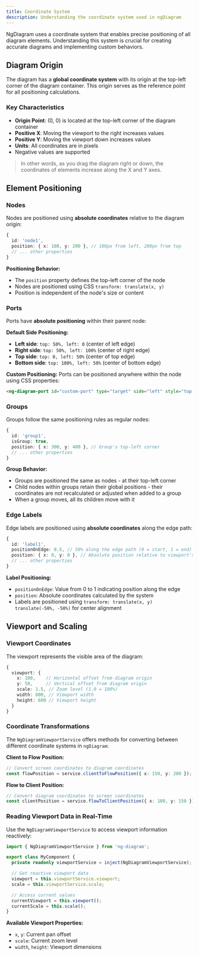 ```yaml
---
title: Coordinate System
description: Understanding the coordinate system used in ngDiagram
---
```



NgDiagram uses a coordinate system that enables precise positioning of all diagram elements. Understanding this system is crucial for creating accurate diagrams and implementing custom behaviors.

## Diagram Origin

The diagram has a **global coordinate system** with its origin at the top-left corner of the diagram container. This origin serves as the reference point for all positioning calculations.

### Key Characteristics

- **Origin Point**: (0, 0) is located at the top-left corner of the diagram container
- **Positive X**: Moving the viewport to the right increases values
- **Positive Y**: Moving the viewport down increases values
- **Units**: All coordinates are in pixels
- Negative values are supported

> In other words, as you drag the diagram right or down, the coordinates of elements increase along the X and Y axes.

## Element Positioning

### Nodes

Nodes are positioned using **absolute coordinates** relative to the diagram origin:

```typescript
{
  id: 'node1',
  position: { x: 100, y: 200 }, // 100px from left, 200px from top
  // ... other properties
}
```

**Positioning Behavior:**

- The `position` property defines the top-left corner of the node
- Nodes are positioned using CSS `transform: translate(x, y)`
- Position is independent of the node's size or content

### Ports

Ports have **absolute positioning** within their parent node:

**Default Side Positioning:**

- **Left side**: `top: 50%, left: 0` (center of left edge)
- **Right side**: `top: 50%, left: 100%` (center of right edge)
- **Top side**: `top: 0, left: 50%` (center of top edge)
- **Bottom side**: `top: 100%, left: 50%` (center of bottom edge)

**Custom Positioning:**
Ports can be positioned anywhere within the node using CSS properties:

```html
<ng-diagram-port id="custom-port" type="target" side="left" style="top: 25%; left: 0" />
```

### Groups

Groups follow the same positioning rules as regular nodes:

```typescript
{
  id: 'group1',
  isGroup: true,
  position: { x: 300, y: 400 }, // Group's top-left corner
  // ... other properties
}
```

**Group Behavior:**

- Groups are positioned the same as nodes - at their top-left corner
- Child nodes within groups retain their global positions - their coordinates are not recalculated or adjusted when added to a group
- When a group moves, all its children move with it

### Edge Labels

Edge labels are positioned using **absolute coordinates** along the edge path:

```typescript
{
  id: 'label1',
  positionOnEdge: 0.5, // 50% along the edge path (0 = start, 1 = end)
  position: { x: 0, y: 0 }, // Absolute position relative to viewport's origin (calculated automatically)
  // ... other properties
}
```

**Label Positioning:**

- `positionOnEdge`: Value from 0 to 1 indicating position along the edge
- `position`: Absolute coordinates calculated by the system
- Labels are positioned using `transform: translate(x, y) translate(-50%, -50%)` for center alignment

## Viewport and Scaling

### Viewport Coordinates

The viewport represents the visible area of the diagram:

```typescript
{
  viewport: {
    x: 100,    // Horizontal offset from diagram origin
    y: 50,     // Vertical offset from diagram origin
    scale: 1.5, // Zoom level (1.0 = 100%)
    width: 800, // Viewport width
    height: 600 // Viewport height
  }
}
```

### Coordinate Transformations

The `NgDiagramViewportService` offers methods for converting between different coordinate systems in `ngDiagram`:

**Client to Flow Position:**

```typescript
// Convert screen coordinates to diagram coordinates
const flowPosition = service.clientToFlowPosition({ x: 150, y: 200 });
```

**Flow to Client Position:**

```typescript
// Convert diagram coordinates to screen coordinates
const clientPosition = service.flowToClientPosition({ x: 100, y: 150 });
```

### Reading Viewport Data in Real-Time

Use the `NgDiagramViewportService` to access viewport information reactively:

```typescript
import { NgDiagramViewportService } from 'ng-diagram';

export class MyComponent {
  private readonly viewportService = inject(NgDiagramViewportService);

  // Get reactive viewport data
  viewport = this.viewportService.viewport;
  scale = this.viewportService.scale;

  // Access current values
  currentViewport = this.viewport();
  currentScale = this.scale();
}
```

**Available Viewport Properties:**

- `x`, `y`: Current pan offset
- `scale`: Current zoom level
- `width`, `height`: Viewport dimensions

<NgDiagramComponentContainer />
